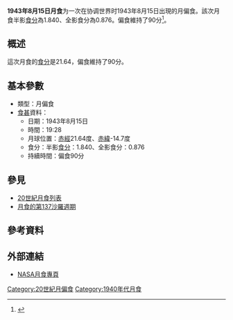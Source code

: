{{Notability|time=2022-05-10T08:05:19+00:00}}
{{Infobox lunar eclipse
| date        = 1943年8月15日
| time        = 19:28
| nature     = 月偏食
| saros       = 137
| gamma           = -0.553
| magnitude      = 半影食分：1.840<br/>全影食分：0.876
| par_duration   = 90分
| tot_duration    = 
| chart               = Lunar eclipse chart close-1943Aug15.png
}}
'''1943年8月15日月食'''为一次在协调世界时1943年8月15日出現的月偏食。該次月食半影[[食分|食分]]為1.840、全影食分為0.876。偏食維持了90分<ref name="nasa_catalog_list">{{cite web|url=http://eclipse.gsfc.nasa.gov/LEcat/LE1901-2000.html|title=Lunar Eclipses: 1901 to 2000|language=en|publisher=[[NASA|NASA]]|archiveurl=https://web.archive.org/web/20080331031357/http://eclipse.gsfc.nasa.gov/LEcat/LE1901-2000.html|archivedate=2008-03-31|deadurl=yes|accessdate=2016-09-10}}</ref>。

== 概述 ==
這次月食的[[食分|食分]]是21.64，偏食維持了90分。

== 基本參數 ==
{{NoteUTC}}
* 類型：月偏食
*[[食甚|食甚]]資料：
** 日期：1943年8月15日
** 時間：19:28
** 月球位置：[[赤經|赤經]]21.64度、[[赤緯|赤緯]]-14.7度
** 食分：半影[[食分|食分]]：1.840、全影食分：0.876
** 持續時間：偏食90分

== 參見 ==
{{portal box|天文學}}
* [[20世紀月食列表|20世紀月食列表]]
* [[月食的第137沙羅週期|月食的第137沙羅週期]]

== 參考資料 ==
{{reflist}}

== 外部連結 ==
* [http://eclipse.gsfc.nasa.gov/lunar.html NASA月食專頁]{{Wayback|url=http://eclipse.gsfc.nasa.gov/lunar.html |date=20181231235927 }}{{en icon}}
{{Lunar-eclipse-stub}}
{{月食}}

[[Category:20世紀月偏食|Category:20世紀月偏食]]
[[Category:1940年代月食|Category:1940年代月食]]
